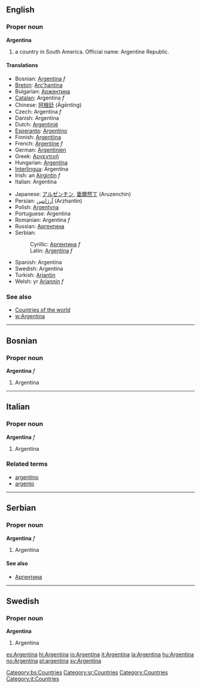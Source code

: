 ==English==
===Proper noun===
'''Argentina'''

# a country in South America. Official name: Argentine Republic.

====Translations====
{{top}}
*Bosnian: [[Argentina#Bosnian|Argentina]] ''f''
*[[Breton]]: [[Arc'hantina]]
*Bulgarian: [[Аржентина]]
*[[Catalan]]: Argentina ''f''
*Chinese: [[阿根廷]] (Āgēntíng)
*Czech: Argentina ''f''
*Danish: Argentina
*Dutch: [[Argentinië]]
*[[Esperanto]]: [[Argentino]]
*Finnish: [[Argentiina]]
*French: [[Argentine]] ''f''
*German: [[Argentinien]]
*Greek: [[Αργεντινή]]
*Hungarian: [[Argentína]]
*[[Interlingua]]: Argentina
*Irish: an [[Airgintín]] ''f''
*Italian: Argentina
{{mid}}
*Japanese: [[アルゼンチン]], [[亜爾然丁]] (Aruzenchin)
*Persian: [[آرژانتین]] (Arzhantin)
*Polish: [[Argentyna]]
*Portuguese: Argentina
*Romanian: Argentina ''f''
*Russian: [[Аргентина]]
*Serbian:
*:Cyrillic: [[Аргентина#Serbian|Аргентина]] ''f''
*:Latin: [[Argentina#Serbian|Argentina]] ''f''
*Spanish: Argentina
*Swedish: Argentina
*Turkish: [[Arjantin]]
*Welsh: yr [[Ariannin]] ''f''
{{bottom}}
===See also===
*[[Countries of the world]]
*[[w:Argentina]]
----
==Bosnian==
===Proper noun===
'''Argentina''' ''f''
#Argentina
[[Category:bs:Countries]]
----
==Italian==
===Proper noun===
'''Argentina''' ''f''
#Argentina
===Related terms===
*[[argentino]]
*[[argento]]
----
==Serbian==
===Proper noun===
'''Argentina''' ''f''
#Argentina
====See also====
*[[Аргентина]]
[[Category:sr:Countries]]
----
==Swedish==
===Proper noun===
'''Argentina'''
#Argentina

[[Category:Countries]]
[[Category:it:Countries]]

[[es:Argentina]]
[[hi:Argentina]]
[[io:Argentina]]
[[it:Argentina]]
[[la:Argentina]]
[[hu:Argentina]]
[[no:Argentina]]
[[pl:argentina]]
[[sv:Argentina]]